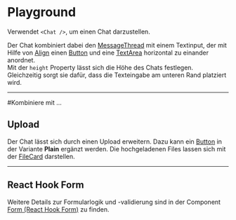 # Playground

Verwendet `<Chat />`, um einen Chat darzustellen.

Der Chat kombiniert dabei den [MessageThread](/03-components/chat/message-thread) mit einem Textinput, der mit Hilfe von [Align](/03-components/structure/align) einen [Button](/03-components/actions/button) und eine [TextArea](/03-components/form-controls/text-area) horizontal zu einander anordnet.  
Mit der `height` Property lässt sich die Höhe des Chats festlegen. Gleichzeitig sorgt sie dafür, dass die Texteingabe am unteren Rand platziert wird.

<LiveCodeEditor />

---

#Kombiniere mit ...

## Upload

Der Chat lässt sich durch einen Upload erweitern. Dazu kann ein [Button](/03-components/actions/button) in der Variante **Plain** ergänzt werden. Die hochgeladenen Files lassen sich mit der [FileCard](/03-components/upload/file-card) darstellen.

<LiveCodeEditor example="upload" editorCollapsed />

---

## React Hook Form

Weitere Details zur Formularlogik und -validierung sind in der Component [Form (React Hook Form)](/03-components/form-controls/form-react-hook-form) zu finden.

<LiveCodeEditor example="form" editorCollapsed />
